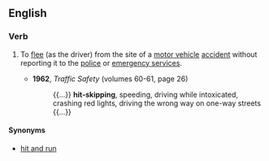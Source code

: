 ==English==

===Verb===
{{en-verb|hit-skipp|head=[[hit]]-[[skip]]}}

# {{lb|en|intransitive|rare}} To [[flee]] (as the driver) from the site of a [[motor vehicle]] [[accident]] without reporting it to the [[police]] or [[emergency service]]s.
#* '''1962''', ''Traffic Safety'' (volumes 60-61, page 26)
#*: {{...}} '''hit-skipping''', speeding, driving while intoxicated, crashing red lights, driving the wrong way on one-way streets {{...}}

====Synonyms====
* [[hit and run]]